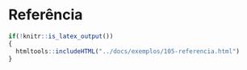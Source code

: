 # Referência

```r
if(!knitr::is_latex_output())
{
  htmltools::includeHTML("../docs/exemplos/105-referencia.html")
}
```

